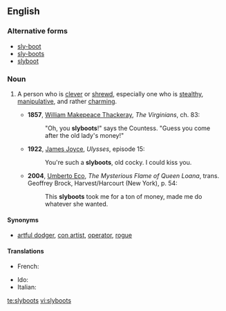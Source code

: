 ==English==

===Alternative forms===
*[[sly-boot]]
*[[sly-boots]]
*[[slyboot]]

===Noun===
{{en-noun|slyboots}}

# {{context|chiefly|British|lang=en}} A person who is [[clever]] or [[shrewd]], especially one who is [[stealthy]], [[manipulative]], and rather [[charming]].
#*'''1857''', [[w:William_Makepeace_Thackeray|William Makepeace Thackeray]], ''The Virginians'', ch. 83:
#*:"Oh, you '''slyboots'''!" says the Countess. "Guess you come after the old lady's money!"
#*'''1922''', [[w:James_Joyce|James Joyce]], ''Ulysses'', episode 15:
#*:You're such a '''slyboots''', old cocky. I could kiss you.
#*'''2004''', [[w:Umberto_Eco|Umberto Eco]], ''The Mysterious Flame of Queen Loana'', trans. Geoffrey Brock, Harvest/Harcourt (New York), p. 54:
#*:This '''slyboots''' took me for a ton of money, made me do whatever she wanted.

====Synonyms====
* [[artful dodger]], [[con artist]], [[operator]], [[rogue]]

====Translations====
{{trans-top|shallow and manipulative woman}}
* French: {{t+|fr|chattemite|f}}
{{trans-mid}}
* Ido: {{t|io|katacho}}
* Italian: {{t+|it|gattamorta|f}}
{{trans-bottom}}


[[te:slyboots]]
[[vi:slyboots]]